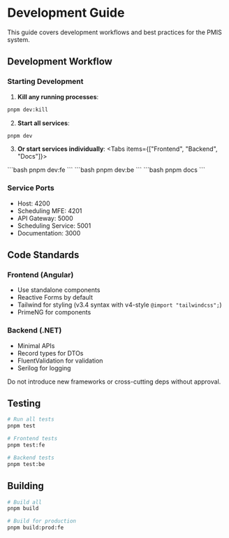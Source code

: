 # Development Guide

This guide covers development workflows and best practices for the PMIS system.

## Development Workflow

### Starting Development

1. **Kill any running processes**:
```bash
pnpm dev:kill
```

2. **Start all services**:
```bash
pnpm dev
```

3. **Or start services individually**:
<Tabs items={["Frontend", "Backend", "Docs"]}>
  <Tab>
  ```bash
  pnpm dev:fe
  ```
  </Tab>
  <Tab>
  ```bash
  pnpm dev:be
  ```
  </Tab>
  <Tab>
  ```bash
  pnpm docs
  ```
  </Tab>
</Tabs>

### Service Ports

- Host: 4200
- Scheduling MFE: 4201
- API Gateway: 5000
- Scheduling Service: 5001
- Documentation: 3000

## Code Standards

### Frontend (Angular)
- Use standalone components
- Reactive Forms by default
- Tailwind for styling (v3.4 syntax with v4-style `@import "tailwindcss";`)
- PrimeNG for components

### Backend (.NET)
- Minimal APIs
- Record types for DTOs
- FluentValidation for validation
- Serilog for logging

<Callout type="caution">
Do not introduce new frameworks or cross-cutting deps without approval.
</Callout>

## Testing

```bash
# Run all tests
pnpm test

# Frontend tests
pnpm test:fe

# Backend tests
pnpm test:be
```

## Building

```bash
# Build all
pnpm build

# Build for production
pnpm build:prod:fe
```


